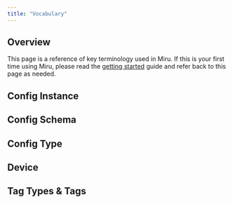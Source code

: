 ```yaml
---
title: "Vocabulary"
---
```



## Overview

This page is a reference of key terminology used in Miru. If this is your first time using Miru, please read the [getting started](/docs/basics/getting-started) guide and refer back to this page as needed.

## Config Instance

<ConfigInstanceDefinition />

## Config Schema

<ConfigSchemaDefinition />

## Config Type

<ConfigTypeDefinition />

## Device

<DeviceDefinition />

## Tag Types & Tags

<TagAndTagTypeDefinition />